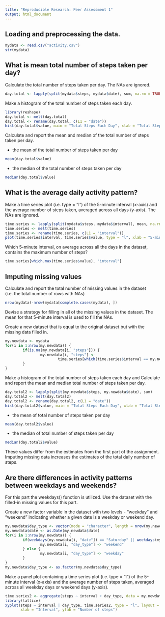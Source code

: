 ```yaml
---
title: "Reproducible Research: Peer Assessment 1"
output: html_document
---
```

## Loading and preprocessing the data.
```r
mydata <- read.csv("activity.csv")
str(mydata)
```
  
## What is mean total number of steps taken per day?
Calculate the total number of steps taken per day. The NAs are ignored.
```r
day.total <- lapply(split(mydata$steps, mydata$date), sum, na.rm = TRUE)
```

Make a histogram of the total number of steps taken each day.
```r
library(reshape)
day.total <- melt(day.total)
day.total <- rename(day.total, c(L1 = "date"))
hist(day.total$value, main = "Total Steps Each Day", xlab = "Total Steps")
```

Calculate and report the mean and median of the total number of steps taken per day.

* the mean of the total number of steps taken per day
```r
mean(day.total$value)
```
* the median of the total number of steps taken per day
```r
median(day.total$value)
```

## What is the average daily activity pattern?
Make a time series plot (i.e. type = "l") of the 5-minute interval (x-axis) and the average number of steps taken, averaged across all days (y-axis). The NAs are ignored.
```r
time.series <- lapply(split(mydata$steps, mydata$interval), mean, na.rm = TRUE)
time.series <- melt(time.series)
time.series <- rename(time.series, c(L1 = "interval"))
plot(time.series$interval, time.series$value, type = "l", xlab = "5-minute interval", ylab = "average steps across all days", main = "Time Series Plot")
```

Which 5-minute interval, on average across all the days in the dataset, contains the maximum number of steps?
```r
time.series[which.max(time.series$value), "interval"]
```

## Imputing missing values
Calculate and report the total number of missing values in the dataset (i.e. the total number of rows with NAs)
```r
nrow(mydata)-nrow(mydata[complete.cases(mydata), ])
```

Devise a strategy for filling in all of the missing values in the dataset. The mean for that 5-minute interval is used to fill the NAs.

Create a new dataset that is equal to the original dataset but with the missing data filled in.
```r
my.newdata <- mydata
for(i in 1:nrow(my.newdata)) {
        if(is.na(my.newdata[i, "steps"])) {
                my.newdata[i, "steps"] <- 
                        time.series[which(time.series$interval == my.newdata[i, "interval"]), "value"]
        }
}
```

Make a histogram of the total number of steps taken each day and Calculate and report the mean and median total number of steps taken per day.
```r
day.total2 <- lapply(split(my.newdata$steps, my.newdata$date), sum)
day.total2 <- melt(day.total2)
day.total2 <- rename(day.total2, c(L1 = "date"))
hist(day.total2$value, main = "Total Steps Each Day", xlab = "Total Steps")
```

* the mean of total number of steps taken per day
```r
mean(day.total2$value)
```
* the median of total number of steps taken per day
```r
median(day.total2$value)
```

These values differ from the estimates from the first part of the assignment. Imputing missing data increases the estimates of the total daily number of steps.

## Are there differences in activity patterns between weekdays and weekends?
For this part the weekdays() function is utilized. Use the dataset with the filled-in missing values for this part.

Create a new factor variable in the dataset with two levels - "weekday" and "weekend" indicating whether a given date is a weekday or weekend day.
```r
my.newdata$day_type <- vector(mode = "character", length = nrow(my.newdata))
my.newdata$date <- as.Date(my.newdata$date)
for(i in 1:nrow(my.newdata)) {
        if(weekdays(my.newdata[i, "date"]) == "Saturday" || weekdays(my.newdata[i, "date"]) == "Sunday") {
                my.newdata[i, "day_type"] <- "weekend"
        } else {
                my.newdata[i, "day_type"] <- "weekday"
        }
}
my.newdata$day_type <- as.factor(my.newdata$day_type)
```

Make a panel plot containing a time series plot (i.e. type = "l") of the 5-minute interval (x-axis) and the average number of steps taken, averaged across all weekday days or weekend days (y-axis). 
```r
time.series2 <- aggregate(steps ~ interval + day_type, data = my.newdata, mean)
library(lattice)
xyplot(steps ~ interval | day_type, time.series2, type = "l", layout = c(1, 2), 
       xlab = "Interval", ylab = "Number of steps")
```